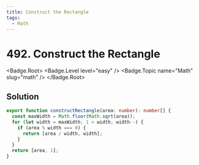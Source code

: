```yaml
---
title: Construct the Rectangle
tags:
  - Math
---
```


# 492. Construct the Rectangle

<Badge.Root>
  <Badge.Level level="easy" />
  <Badge.Topic name="Math" slug="math" />
</Badge.Root>

## Solution

```typescript filename="solution.ts" copy
export function constructRectangle(area: number): number[] {
  const maxWidth = Math.floor(Math.sqrt(area));
  for (let width = maxWidth; 1 < width; width--) {
    if (area % width === 0) {
      return [area / width, width];
    }
  }
  return [area, 1];
}
```

<ProblemLink
  codingSite="leetcode"
  href="https://leetcode.com/problems/construct-the-rectangle"
  title="Construct the Rectangle"
/>
